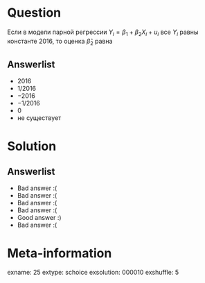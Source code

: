 Question
========
Если в модели парной регрессии $Y_i=\beta_1 + \beta_2 X_i + u_i$
все $Y_i$ равны константе $2016$, то оценка $\hat \beta_2$ равна


Answerlist
----------
*  $2016$
*  $1/2016$
*  $-2016$
*  $-1/2016$
*  $0$
*  не существует

Solution
========

Answerlist
----------
*  Bad answer :(
*  Bad answer :(
*  Bad answer :(
*  Bad answer :(
*  Good answer :)
*  Bad answer :(

Meta-information
================
exname: 25
extype: schoice
exsolution: 000010
exshuffle: 5
